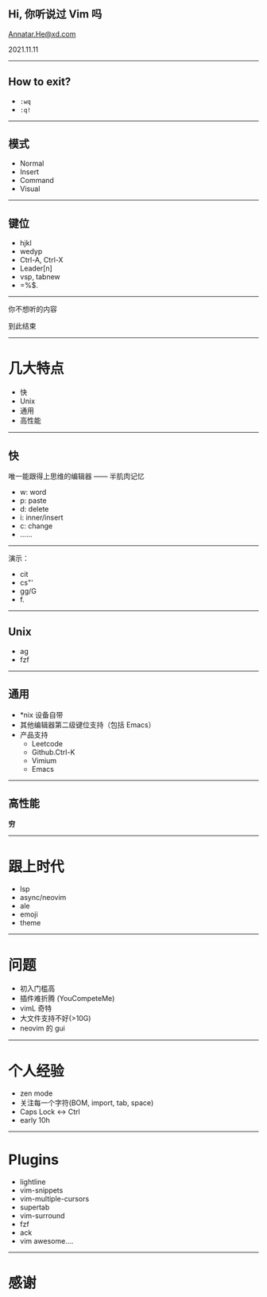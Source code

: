 

## Hi, 你听说过 Vim 吗

Annatar.He@xd.com

2021.11.11

---------

## How to exit?

- `:wq`
- `:q!`

--------

## 模式

- Normal
- Insert
- Command
- Visual

--------

## 键位

- hjkl
- wedyp
- Ctrl-A, Ctrl-X
- Leader[n]
- vsp, tabnew
- =%$.

--------

你不想听的内容

到此结束

--------

# 几大特点

- 快
- Unix
- 通用
- 高性能

-------

## 快

唯一能跟得上思维的编辑器 —— 半肌肉记忆

- w: word
- p: paste
- d: delete
- i: inner/insert
- c: change
- ......

-------

演示：

- cit
- cs"'
- gg/G
- f.

------

## Unix

- ag
- fzf

------

## 通用

- *nix 设备自带
- 其他编辑器第二级键位支持（包括 Emacs）
- 产品支持
  - Leetcode
  - Github.Ctrl-K
  - Vimium
  - Emacs

------

## 高性能

**穷**

-------

# 跟上时代

- lsp
- async/neovim
- ale
- emoji
- theme

-------

# 问题

- 初入门槛高
- 插件难折腾 (YouCompeteMe)
- vimL 奇特
- 大文件支持不好(>10G)
- neovim 的 gui

--------

# 个人经验

- zen mode
- 关注每一个字符(BOM, import, tab, space)
- Caps Lock <-> Ctrl
- early 10h

---------

# Plugins

- lightline
- vim-snippets
- vim-multiple-cursors
- supertab
- vim-surround
- fzf
- ack
- vim awesome....


-------

# 感谢

